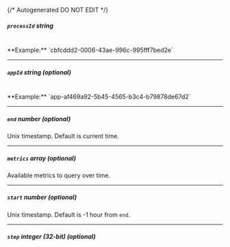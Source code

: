 {/* Autogenerated DO NOT EDIT  */}
##### `processId` _string_
<br/>
**Example:** `cbfcddd2-0006-43ae-996c-995fff7bed2e`

---
##### `appId` _string (optional)_
<br/>
**Example:** `app-af469a92-5b45-4565-b3c4-b79878de67d2`

---
##### `end` _number (optional)_
Unix timestamp. Default is current time.

---
##### `metrics` _array (optional)_
Available metrics to query over time.

---
##### `start` _number (optional)_
Unix timestamp. Default is \-1 hour from `end`.

---
##### `step` _integer (32-bit) (optional)_


